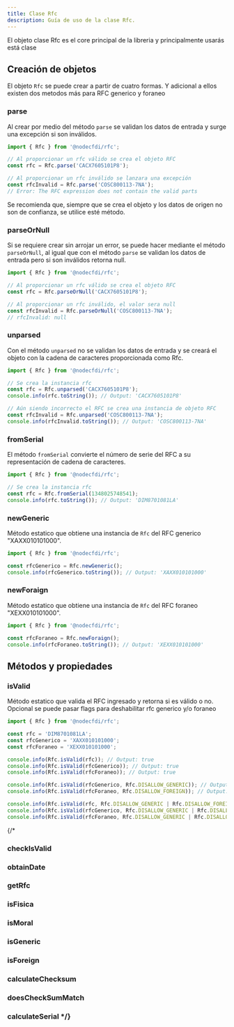 ```yaml
---
title: Clase Rfc
description: Guía de uso de la clase Rfc.
---
```



El objeto clase Rfc es el core principal de la libreria y principalmente usarás está clase

## Creación de objetos

El objeto `Rfc` se puede crear a partir de cuatro formas. Y adicional a ellos existen dos metodos más para RFC generico y foraneo

### parse

Al crear por medio del método `parse` se validan los datos de entrada y surge una excepción si son inválidos.

```ts
import { Rfc } from '@nodecfdi/rfc';

// Al proporcionar un rfc válido se crea el objeto RFC
const rfc = Rfc.parse('CACX7605101P8');

// Al proporcionar un rfc inválido se lanzara una excepción
const rfcInvalid = Rfc.parse('COSC800113-7NA');
// Error: The RFC expression does not contain the valid parts
```

<Aside type="tip">
  Se recomienda que, siempre que se crea el objeto y los datos de origen no son de confianza, se
  utilice esté método.
</Aside>

### parseOrNull

Si se requiere crear sin arrojar un error, se puede hacer mediante el método `parseOrNull`, al igual que con el método `parse` se validan los datos de entrada pero si son inválidos retorna null.

```ts
import { Rfc } from '@nodecfdi/rfc';

// Al proporcionar un rfc válido se crea el objeto RFC
const rfc = Rfc.parseOrNull('CACX7605101P8');

// Al proporcionar un rfc inválido, el valor sera null
const rfcInvalid = Rfc.parseOrNull('COSC800113-7NA');
// rfcInvalid: null
```

### unparsed

Con el método `unparsed` no se validan los datos de entrada y se creará el objeto con la cadena de caracteres proporcionada como Rfc.

```ts
import { Rfc } from '@nodecfdi/rfc';

// Se crea la instancia rfc
const rfc = Rfc.unparsed('CACX7605101P8');
console.info(rfc.toString()); // Output: 'CACX7605101P8'

// Aún siendo incorrecto el RFC se crea una instancia de objeto RFC
const rfcInvalid = Rfc.unparsed('COSC800113-7NA');
console.info(rfcInvalid.toString()); // Output: 'COSC800113-7NA'
```

### fromSerial

El método `fromSerial` convierte el número de serie del RFC a su representación de cadena de caracteres.

```ts
import { Rfc } from '@nodecfdi/rfc';

// Se crea la instancia rfc
const rfc = Rfc.fromSerial(1348025748541);
console.info(rfc.toString()); // Output: 'DIM8701081LA'
```

### newGeneric

Método estatico que obtiene una instancia de `Rfc` del RFC generico "XAXX010101000".

```ts
import { Rfc } from '@nodecfdi/rfc';

const rfcGenerico = Rfc.newGeneric();
console.info(rfcGenerico.toString()); // Output: 'XAXX010101000'
```

### newForaign

Método estatico que obtiene una instancia de `Rfc` del RFC foraneo "XEXX010101000".

```ts
import { Rfc } from '@nodecfdi/rfc';

const rfcForaneo = Rfc.newForaign();
console.info(rfcForaneo.toString()); // Output: 'XEXX010101000'
```

## Métodos y propiedades

### isValid

Método estatico que valida el RFC ingresado y retorna si es válido o no. Opcional se puede pasar flags para deshabilitar rfc generico y/o foraneo

```ts
import { Rfc } from '@nodecfdi/rfc';

const rfc = 'DIM8701081LA';
const rfcGenerico = 'XAXX010101000';
const rfcForaneo = 'XEXX010101000';

console.info(Rfc.isValid(rfc)); // Output: true
console.info(Rfc.isValid(rfcGenerico)); // Output: true
console.info(Rfc.isValid(rfcForaneo)); // Output: true

console.info(Rfc.isValid(rfcGenerico, Rfc.DISALLOW_GENERIC)); // Output: false
console.info(Rfc.isValid(rfcForaneo, Rfc.DISALLOW_FOREIGN)); // Output: false

console.info(Rfc.isValid(rfc, Rfc.DISALLOW_GENERIC | Rfc.DISALLOW_FOREIGN)); // Output: true
console.info(Rfc.isValid(rfcGenerico, Rfc.DISALLOW_GENERIC | Rfc.DISALLOW_FOREIGN)); // Output: false
console.info(Rfc.isValid(rfcForaneo, Rfc.DISALLOW_GENERIC | Rfc.DISALLOW_FOREIGN)); // Output: false
```
{/*
### checkIsValid

### obtainDate

### getRfc

### isFisica

### isMoral

### isGeneric

### isForeign

### calculateChecksum

### doesCheckSumMatch

### calculateSerial */}
